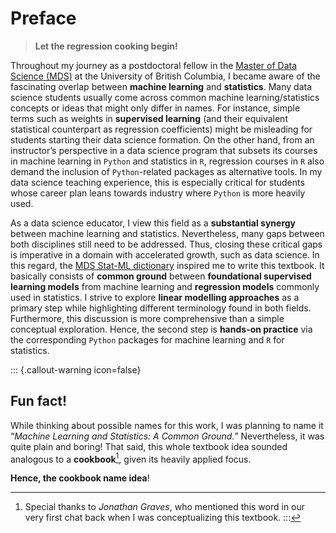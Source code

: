 # Preface {.unnumbered}

> **Let the regression cooking begin!**

Throughout my journey as a postdoctoral fellow in the [Master of Data Science (MDS)](https://masterdatascience.ubc.ca/) at the University of British Columbia, I became aware of the fascinating overlap between **machine learning** and **statistics**. Many data science students usually come across common machine learning/statistics concepts or ideas that might only differ in names. For instance, simple terms such as weights in **supervised learning** (and their equivalent statistical counterpart as regression coefficients) might be misleading for students starting their data science formation. On the other hand, from an instructor's perspective in a data science program that subsets its courses in machine learning in `Python` and statistics in `R`, regression courses in `R` also demand the inclusion of `Python`-related packages as alternative tools. In my data science teaching experience, this is especially critical for students whose career plan leans towards industry where `Python` is more heavily used.

As a data science educator, I view this field as a **substantial synergy** between machine learning and statistics. Nevertheless, many gaps between both disciplines still need to be addressed. Thus, closing these critical gaps is imperative in a domain with accelerated growth, such as data science. In this regard, the [MDS Stat-ML dictionary](https://ubc-mds.github.io/resources_pages/terminology/) inspired me to write this textbook. It basically consists of **common ground** between **foundational supervised learning models** from machine learning and **regression models** commonly used in statistics. I strive to explore **linear modelling approaches** as a primary step while highlighting different terminology found in both fields. Furthermore, this discussion is more comprehensive than a simple conceptual exploration. Hence, the second step is **hands-on practice** via the corresponding `Python` packages for machine learning and `R` for statistics.

::: {.callout-warning icon=false}

## Fun fact!

While thinking about possible names for this work, I was planning to name it "*Machine Learning and Statistics: A Common Ground.*" Nevertheless, it was quite plain and boring! That said, this whole textbook idea sounded analogous to a **cookbook**[^1], given its heavily applied focus.\

**Hence, the cookbook name idea**!

[^1]: Special thanks to *Jonathan Graves*, who mentioned this word in our very first chat back when I was conceptualizing this textbook.
:::
